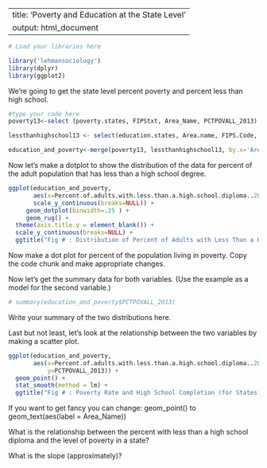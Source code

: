 --
title: 'Poverty and Education at the State Level'
output: html_document
---


 
```r
# Load your libraries here

library('lehmansociology')
library(dplyr)
library(ggplot2)
```

We're going to get the state level percent poverty and percent less than high school.

````r
#type your code here
poverty13<-select (poverty.states, FIPStxt, Area_Name, PCTPOVALL_2013)

lessthanhighschool13 <- select(education.states, Area.name, FIPS.Code, Percent.of.adults.with.less.than.a.high.school.diploma..2009.2013)

education_and_poverty<-merge(poverty13, lessthanhighschool13, by.x='Area_Name', by.y='Area.name')

````

Now let's make a dotplot to show the distribution of the data for percent of the adult population that has less than a high school degree.

```r
ggplot(education_and_poverty,
       aes(x=Percent.of.adults.with.less.than.a.high.school.diploma..2009.2013),
       scale_y_continuous(breaks=NULL)) +
     geom_dotplot(binwidth=.25 ) +
     geom_rug() +
  theme(axis.title.y = element_blank()) +
  scale_y_continuous(breaks=NULL) +
  ggtitle("Fig # : Distribution of Percent of Adults with Less Than a High School Diploma (for States)")
```

Now make a dot plot for percent of the population living in poverty. 
Copy the code chunk and make appropriate changes.


Now let's get the summary data for both variables. (Use the example as a model for the second variable.) 

```r
# summary(education_and_poverty$PCTPOVALL_2013)


```

Write your summary of the two distributions here.

Last but not least, let's look at the relationship between the two variables by making a scatter plot.


```r

ggplot(education_and_poverty,
       aes(x=Percent.of.adults.with.less.than.a.high.school.diploma..2009.2013,
           y=PCTPOVALL_2013)) +
  geom_point() +
  stat_smooth(method = lm) +
  ggtitle("Fig # : Poverty Rate and High School Completion (for States)")

```
If you want to get fancy you can change:
    geom_point() 
    to 
    geom_text(aes(label = Area_Name))

What is the relationship between the percent with less than a high school diploma 
and the level of poverty in a state?

What is the slope (approximately)?



